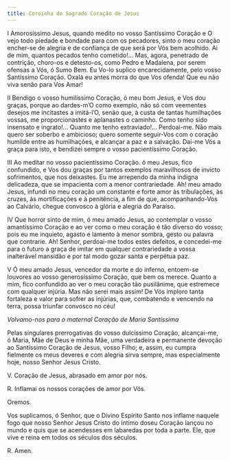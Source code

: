 ```yaml
---
title: Coroinha do Sagrado Coração de Jesus
---
```


I
Amorosíssimo Jesus, quando medito no vosso Santíssimo Coração e O vejo todo piedade e bondade para com os pecadores, sinto o meu coração encher-se de alegria e de confiança de que será por Vós bem acolhido. Ai de mim, quantos pecados tenho cometido!... Mas, agora, penetrado de contrição, choro-os e detesto-os, como Pedro e Madalena, por serem ofensas a Vós, ó Sumo Bem. Eu Vo-lo suplico encarecidamente, pelo vosso Santíssimo Coração. Oxalá eu antes morra do que Vos ofenda! Que eu não viva senão para Vos Amar!

II
Bendigo o vosso humilíssimo Coração, ó meu bom Jesus, e Vos dou graças, porque ao dardes-m’O como exemplo, não só com veementes desejos me incitastes a imitá-l’O, senão que, à custa de tantas humilhações vossas, me proporcionastes e aplanastes o caminho. Como tenho sido insensato e ingrato!... Quanto me tenho extraviado!... Perdoai-me. Não mais quero ser soberbo e ambicioso; quero somente seguir-Vos com o coração humilde entre as humilhações, e alcançar a paz e a salvação. Dai-me Vós a graça para isto, e bendizei sempre o vosso pacientíssimo Coração.

III
Ao meditar no vosso pacientíssimo Coração. ó meu Jesus, fico confundido, e Vos dou graças por tantos exemplos maravilhosos de invicto sofrimentos, que nos deixastes. Eu me arrependo da minha indigna delicadeza, que se impacienta com a menor contrariedade. Ah! meu amado Jesus, infundi no meu coração um constante e forte amor às tribulações, às cruzes, às mortificações e à penitência, a fim de que, acompanhando-Vos ao Calvário, chegue convosco à glória e alegria do Paraíso.

IV
Que horror sinto de mim, ó meu amado Jesus, ao contemplar o vosso amantíssimo Coração e ao ver como o meu coração é tão diverso do vosso; pois eu me inquieto, agasto e lamento à menor sombra, gesto ou palavra que contrarie. Ah! Senhor, perdoai-me todos estes defeitos, e concedei-me para o futuro a graça de imitar em qualquer contrariedade a vossa inalterável mansidão e por tal modo gozar santa e perpétua paz.

V
Ó meu amado Jesus, vencedor da morte e do inferno, entoem-se louvores ao vosso generosíssimo Coração, que bem os merece. Quanto a mim, fico confundido ao ver o meu coração tão pusilânime, que estremece com qualquer injúria. Mas não serei mais assim! De Vós imploro tanta fortaleza e valor para sofrer as injúrias, que, combatendo e vencendo na terra, possa triunfar convosco no céu!

<em>Volvamo-nos para o maternal Coração de Maria Santíssima</em>

Pelas singulares prerrogativas do vosso dulcíssimo Coração, alcançai-me, ó Maria, Mãe de Deus e minha Mãe, uma verdadeira e permanente devoção ao Santíssimo Coração de Jesus, vosso Filho; e, assim, eu cumpra fielmente os meus deveres e com alegria sirva sempre, mas especialmente hoje, nosso Senhor Jesus Cristo.

V. Coração de Jesus, abrasado em amor por nós.

<span class="text-red-500">R.</span> Inflamai os nossos corações de amor por Vós.

Oremos.

Vos suplicamos, ó Senhor, que o Divino Espírito Santo nos inflame naquele fogo que nosso Senhor Jesus Cristo do íntimo doseu Coração lançou no mundo e quis que se acendesses em labaredas por toda a parte. Ele, que vive e reina em todos os séculos dos séculos.

<span class="text-red-500">R.</span> Amen.
